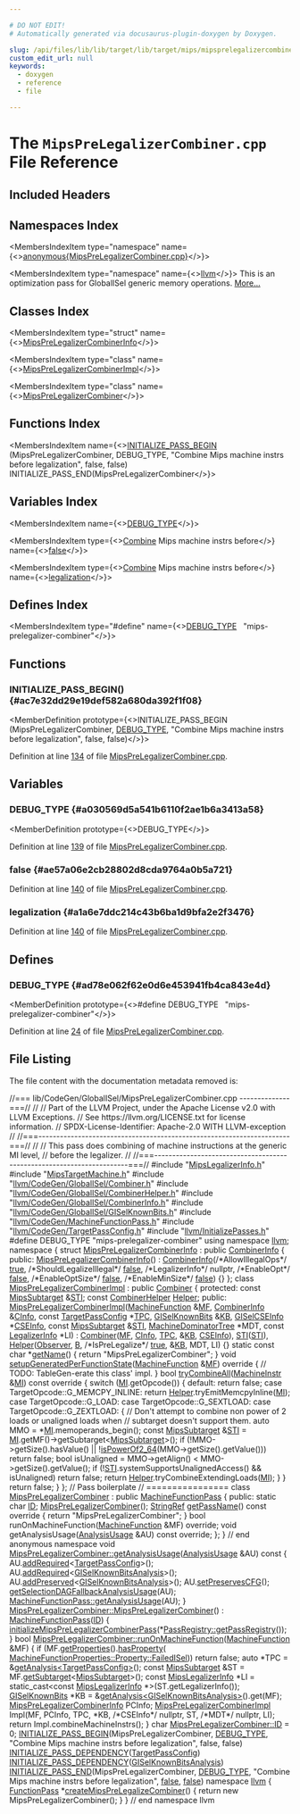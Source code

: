 ```yaml
---

# DO NOT EDIT!
# Automatically generated via docusaurus-plugin-doxygen by Doxygen.

slug: /api/files/lib/lib/target/lib/target/mips/mipsprelegalizercombiner-cpp
custom_edit_url: null
keywords:
  - doxygen
  - reference
  - file

---
```





# The `MipsPreLegalizerCombiner.cpp` File Reference

<DoxygenPage pluginConfig={pluginConfig}>



## Included Headers

<IncludesList>
<IncludesListItem
  filePath="MipsLegalizerInfo.h"
  permalink="/docs/api/files/lib/lib/target/lib/target/mips/mipslegalizerinfo-h"
  isLocal="true" />
<IncludesListItem
  filePath="MipsTargetMachine.h"
  permalink="/docs/api/files/lib/lib/target/lib/target/mips/mipstargetmachine-h"
  isLocal="true" />
<IncludesListItem
  filePath="llvm/CodeGen/GlobalISel/Combiner.h"
  permalink="/docs/api/files/include/include/llvm/include/llvm/codegen/include/llvm/codegen/globalisel/combiner-h"
  isLocal="true" />
<IncludesListItem
  filePath="llvm/CodeGen/GlobalISel/CombinerHelper.h"
  permalink="/docs/api/files/include/include/llvm/include/llvm/codegen/include/llvm/codegen/globalisel/combinerhelper-h"
  isLocal="true" />
<IncludesListItem
  filePath="llvm/CodeGen/GlobalISel/CombinerInfo.h"
  permalink="/docs/api/files/include/include/llvm/include/llvm/codegen/include/llvm/codegen/globalisel/combinerinfo-h"
  isLocal="true" />
<IncludesListItem
  filePath="llvm/CodeGen/GlobalISel/GISelKnownBits.h"
  permalink="/docs/api/files/include/include/llvm/include/llvm/codegen/include/llvm/codegen/globalisel/giselknownbits-h"
  isLocal="true" />
<IncludesListItem
  filePath="llvm/CodeGen/MachineFunctionPass.h"
  permalink="/docs/api/files/include/include/llvm/include/llvm/codegen/machinefunctionpass-h"
  isLocal="true" />
<IncludesListItem
  filePath="llvm/CodeGen/TargetPassConfig.h"
  permalink="/docs/api/files/include/include/llvm/include/llvm/codegen/targetpassconfig-h"
  isLocal="true" />
<IncludesListItem
  filePath="llvm/InitializePasses.h"
  permalink="/docs/api/files/include/include/llvm/initializepasses-h"
  isLocal="true" />
</IncludesList>

## Namespaces Index

<MembersIndex>

<MembersIndexItem
  type="namespace"
  name={<><a href="/docs/api/namespaces/anonymous-mipsprelegalizercombiner-cpp-">anonymous&#123;MipsPreLegalizerCombiner.cpp&#125;</a></>}>
</MembersIndexItem>

<MembersIndexItem
  type="namespace"
  name={<><a href="/docs/api/namespaces/llvm">llvm</a></>}>
This is an optimization pass for GlobalISel generic memory operations. <a href="/docs/api/namespaces/llvm/#details">More...</a>
</MembersIndexItem>

</MembersIndex>

## Classes Index

<MembersIndex>

<MembersIndexItem
  type="struct"
  name={<><a href="/docs/api/structs/anonymous-namespace-mipsprelegalizercombiner-cpp-/mipsprelegalizercombinerinfo">MipsPreLegalizerCombinerInfo</a></>}>
</MembersIndexItem>

<MembersIndexItem
  type="class"
  name={<><a href="/docs/api/classes/anonymous-namespace-mipsprelegalizercombiner-cpp-/mipsprelegalizercombinerimpl">MipsPreLegalizerCombinerImpl</a></>}>
</MembersIndexItem>

<MembersIndexItem
  type="class"
  name={<><a href="/docs/api/classes/anonymous-namespace-mipsprelegalizercombiner-cpp-/mipsprelegalizercombiner">MipsPreLegalizerCombiner</a></>}>
</MembersIndexItem>

</MembersIndex>

## Functions Index

<MembersIndex>

<MembersIndexItem
  name={<><a href="#ac7e32dd29e19def582a680da392f1f08">INITIALIZE&#95;PASS&#95;BEGIN</a> (MipsPreLegalizerCombiner, DEBUG&#95;TYPE, &quot;Combine Mips machine instrs before legalization&quot;, false, false) INITIALIZE&#95;PASS&#95;END(MipsPreLegalizerCombiner</>}>
</MembersIndexItem>

</MembersIndex>

## Variables Index

<MembersIndex>

<MembersIndexItem
  name={<><a href="#a030569d5a541b6110f2ae1b6a3413a58">DEBUG&#95;TYPE</a></>}>
</MembersIndexItem>

<MembersIndexItem
  type={<><a href="/docs/api/files/lib/lib/target/lib/target/hexagon/hexagonvectorcombine-cpp/#ab582deb65d0ec7f41efa6d8579daf0e1">Combine</a> Mips machine instrs before</>}
  name={<><a href="#ae57a06e2cb28802d8cda9764a0b5a721">false</a></>}>
</MembersIndexItem>

<MembersIndexItem
  type={<><a href="/docs/api/files/lib/lib/target/lib/target/hexagon/hexagonvectorcombine-cpp/#ab582deb65d0ec7f41efa6d8579daf0e1">Combine</a> Mips machine instrs before</>}
  name={<><a href="#a1a6e7ddc214c43b6ba1d9bfa2e2f3476">legalization</a></>}>
</MembersIndexItem>

</MembersIndex>

## Defines Index

<MembersIndex>

<MembersIndexItem
  type="#define"
  name={<><a href="#ad78e062f62e0d6e453941fb4ca843e4d">DEBUG&#95;TYPE</a>&nbsp;&nbsp;&nbsp;&quot;mips-prelegalizer-combiner&quot;</>}>
</MembersIndexItem>

</MembersIndex>


<SectionDefinition>

## Functions

### INITIALIZE&#95;PASS&#95;BEGIN() {#ac7e32dd29e19def582a680da392f1f08}

<MemberDefinition
  prototype={<>INITIALIZE&#95;PASS&#95;BEGIN (MipsPreLegalizerCombiner, <a href="/docs/api/files/include/include/llvm/include/llvm/adt/genericcycleimpl-h/#ad78e062f62e0d6e453941fb4ca843e4d">DEBUG&#95;TYPE</a>, &quot;Combine Mips machine instrs before legalization&quot;, false, false)</>}>

Definition at line <a href="#l00134">134</a> of file <a href="/docs/api/files/lib/lib/target/lib/target/mips/mipsprelegalizercombiner-cpp">MipsPreLegalizerCombiner.cpp</a>.
</MemberDefinition>

</SectionDefinition>

<SectionDefinition>

## Variables

### DEBUG&#95;TYPE {#a030569d5a541b6110f2ae1b6a3413a58}

<MemberDefinition
  prototype={<>DEBUG&#95;TYPE</>}>

Definition at line <a href="#l00139">139</a> of file <a href="/docs/api/files/lib/lib/target/lib/target/mips/mipsprelegalizercombiner-cpp">MipsPreLegalizerCombiner.cpp</a>.
</MemberDefinition>

### false {#ae57a06e2cb28802d8cda9764a0b5a721}

<MemberDefinition
  prototype="Combine Mips machine instrs before false">

Definition at line <a href="#l00140">140</a> of file <a href="/docs/api/files/lib/lib/target/lib/target/mips/mipsprelegalizercombiner-cpp">MipsPreLegalizerCombiner.cpp</a>.
</MemberDefinition>

### legalization {#a1a6e7ddc214c43b6ba1d9bfa2e2f3476}

<MemberDefinition
  prototype="Combine Mips machine instrs before legalization">

Definition at line <a href="#l00140">140</a> of file <a href="/docs/api/files/lib/lib/target/lib/target/mips/mipsprelegalizercombiner-cpp">MipsPreLegalizerCombiner.cpp</a>.
</MemberDefinition>

</SectionDefinition>

<SectionDefinition>

## Defines

### DEBUG&#95;TYPE {#ad78e062f62e0d6e453941fb4ca843e4d}

<MemberDefinition
  prototype={<>#define DEBUG&#95;TYPE&nbsp;&nbsp;&nbsp;&quot;mips-prelegalizer-combiner&quot;</>}>

Definition at line <a href="#l00024">24</a> of file <a href="/docs/api/files/lib/lib/target/lib/target/mips/mipsprelegalizercombiner-cpp">MipsPreLegalizerCombiner.cpp</a>.
</MemberDefinition>

</SectionDefinition>

## File Listing

The file content with the documentation metadata removed is:

<ProgramListing>

<Link id="l00001" /><CodeLine lineNumber="1"><Highlight kind="comment">//=== lib/CodeGen/GlobalISel/MipsPreLegalizerCombiner.cpp --------------===//</Highlight><Highlight kind="normal"></Highlight></CodeLine>
<Link id="l00002" /><CodeLine lineNumber="2"><Highlight kind="normal"></Highlight><Highlight kind="comment">//</Highlight><Highlight kind="normal"></Highlight></CodeLine>
<Link id="l00003" /><CodeLine lineNumber="3"><Highlight kind="normal"></Highlight><Highlight kind="comment">// Part of the LLVM Project, under the Apache License v2.0 with LLVM Exceptions.</Highlight><Highlight kind="normal"></Highlight></CodeLine>
<Link id="l00004" /><CodeLine lineNumber="4"><Highlight kind="normal"></Highlight><Highlight kind="comment">// See https://llvm.org/LICENSE.txt for license information.</Highlight><Highlight kind="normal"></Highlight></CodeLine>
<Link id="l00005" /><CodeLine lineNumber="5"><Highlight kind="normal"></Highlight><Highlight kind="comment">// SPDX-License-Identifier: Apache-2.0 WITH LLVM-exception</Highlight><Highlight kind="normal"></Highlight></CodeLine>
<Link id="l00006" /><CodeLine lineNumber="6"><Highlight kind="normal"></Highlight><Highlight kind="comment">//</Highlight><Highlight kind="normal"></Highlight></CodeLine>
<Link id="l00007" /><CodeLine lineNumber="7"><Highlight kind="normal"></Highlight><Highlight kind="comment">//===----------------------------------------------------------------------===//</Highlight><Highlight kind="normal"></Highlight></CodeLine>
<Link id="l00008" /><CodeLine lineNumber="8"><Highlight kind="normal"></Highlight><Highlight kind="comment">//</Highlight><Highlight kind="normal"></Highlight></CodeLine>
<Link id="l00009" /><CodeLine lineNumber="9"><Highlight kind="normal"></Highlight><Highlight kind="comment">// This pass does combining of machine instructions at the generic MI level,</Highlight><Highlight kind="normal"></Highlight></CodeLine>
<Link id="l00010" /><CodeLine lineNumber="10"><Highlight kind="normal"></Highlight><Highlight kind="comment">// before the legalizer.</Highlight><Highlight kind="normal"></Highlight></CodeLine>
<Link id="l00011" /><CodeLine lineNumber="11"><Highlight kind="normal"></Highlight><Highlight kind="comment">//</Highlight><Highlight kind="normal"></Highlight></CodeLine>
<Link id="l00012" /><CodeLine lineNumber="12"><Highlight kind="normal"></Highlight><Highlight kind="comment">//===----------------------------------------------------------------------===//</Highlight><Highlight kind="normal"></Highlight></CodeLine>
<Link id="l00013" /><CodeLine lineNumber="13"><Highlight kind="normal"></Highlight></CodeLine>
<Link id="l00014" /><CodeLine lineNumber="14"><Highlight kind="normal"></Highlight><Highlight kind="preprocessor">#include &quot;<a href="/docs/api/files/lib/lib/target/lib/target/mips/mipslegalizerinfo-h">MipsLegalizerInfo.h</a>&quot;</Highlight><Highlight kind="normal"></Highlight></CodeLine>
<Link id="l00015" /><CodeLine lineNumber="15"><Highlight kind="normal"></Highlight><Highlight kind="preprocessor">#include &quot;<a href="/docs/api/files/lib/lib/target/lib/target/mips/mipstargetmachine-h">MipsTargetMachine.h</a>&quot;</Highlight><Highlight kind="normal"></Highlight></CodeLine>
<Link id="l00016" /><CodeLine lineNumber="16"><Highlight kind="normal"></Highlight><Highlight kind="preprocessor">#include &quot;<a href="/docs/api/files/include/include/llvm/include/llvm/codegen/include/llvm/codegen/globalisel/combiner-h">llvm/CodeGen/GlobalISel/Combiner.h</a>&quot;</Highlight><Highlight kind="normal"></Highlight></CodeLine>
<Link id="l00017" /><CodeLine lineNumber="17"><Highlight kind="normal"></Highlight><Highlight kind="preprocessor">#include &quot;<a href="/docs/api/files/include/include/llvm/include/llvm/codegen/include/llvm/codegen/globalisel/combinerhelper-h">llvm/CodeGen/GlobalISel/CombinerHelper.h</a>&quot;</Highlight><Highlight kind="normal"></Highlight></CodeLine>
<Link id="l00018" /><CodeLine lineNumber="18"><Highlight kind="normal"></Highlight><Highlight kind="preprocessor">#include &quot;<a href="/docs/api/files/include/include/llvm/include/llvm/codegen/include/llvm/codegen/globalisel/combinerinfo-h">llvm/CodeGen/GlobalISel/CombinerInfo.h</a>&quot;</Highlight><Highlight kind="normal"></Highlight></CodeLine>
<Link id="l00019" /><CodeLine lineNumber="19"><Highlight kind="normal"></Highlight><Highlight kind="preprocessor">#include &quot;<a href="/docs/api/files/include/include/llvm/include/llvm/codegen/include/llvm/codegen/globalisel/giselknownbits-h">llvm/CodeGen/GlobalISel/GISelKnownBits.h</a>&quot;</Highlight><Highlight kind="normal"></Highlight></CodeLine>
<Link id="l00020" /><CodeLine lineNumber="20"><Highlight kind="normal"></Highlight><Highlight kind="preprocessor">#include &quot;<a href="/docs/api/files/include/include/llvm/include/llvm/codegen/machinefunctionpass-h">llvm/CodeGen/MachineFunctionPass.h</a>&quot;</Highlight><Highlight kind="normal"></Highlight></CodeLine>
<Link id="l00021" /><CodeLine lineNumber="21"><Highlight kind="normal"></Highlight><Highlight kind="preprocessor">#include &quot;<a href="/docs/api/files/include/include/llvm/include/llvm/codegen/targetpassconfig-h">llvm/CodeGen/TargetPassConfig.h</a>&quot;</Highlight><Highlight kind="normal"></Highlight></CodeLine>
<Link id="l00022" /><CodeLine lineNumber="22"><Highlight kind="normal"></Highlight><Highlight kind="preprocessor">#include &quot;<a href="/docs/api/files/include/include/llvm/initializepasses-h">llvm/InitializePasses.h</a>&quot;</Highlight><Highlight kind="normal"></Highlight></CodeLine>
<Link id="l00023" /><CodeLine lineNumber="23"><Highlight kind="normal"></Highlight></CodeLine>
<Link id="l00024" /><CodeLine lineNumber="24" lineLink="#ad78e062f62e0d6e453941fb4ca843e4d"><Highlight kind="normal"></Highlight><Highlight kind="preprocessor">#define DEBUG&#95;TYPE &quot;mips-prelegalizer-combiner&quot;</Highlight><Highlight kind="normal"></Highlight></CodeLine>
<Link id="l00025" /><CodeLine lineNumber="25"><Highlight kind="normal"></Highlight></CodeLine>
<Link id="l00026" /><CodeLine lineNumber="26"><Highlight kind="normal"></Highlight><Highlight kind="keyword">using namespace </Highlight><Highlight kind="normal"><a href="/docs/api/namespaces/llvm">llvm</a>;</Highlight></CodeLine>
<Link id="l00027" /><CodeLine lineNumber="27"><Highlight kind="normal"></Highlight></CodeLine>
<Link id="l00028" /><CodeLine lineNumber="28" lineLink="/docs/api/namespaces/anonymous-mipsprelegalizercombiner-cpp-"><Highlight kind="normal"></Highlight><Highlight kind="keyword">namespace </Highlight><Highlight kind="normal">&#123;</Highlight></CodeLine>
<Link id="l00029" /><CodeLine lineNumber="29" lineLink="/docs/api/structs/anonymous-namespace-mipsprelegalizercombiner-cpp-/mipsprelegalizercombinerinfo"><Highlight kind="normal"></Highlight><Highlight kind="keyword">struct </Highlight><Highlight kind="normal"><a href="/docs/api/structs/anonymous-namespace-mipsprelegalizercombiner-cpp-/mipsprelegalizercombinerinfo/#a9cea4fcdb705d5e757a450dab79e2da2">MipsPreLegalizerCombinerInfo</a> : </Highlight><Highlight kind="keyword">public</Highlight><Highlight kind="normal"> <a href="/docs/api/structs/llvm/combinerinfo/#a1c1c9021d2106bc67cb7e163919e2ff0">CombinerInfo</a> &#123;</Highlight></CodeLine>
<Link id="l00030" /><CodeLine lineNumber="30"><Highlight kind="normal"></Highlight><Highlight kind="keyword">public</Highlight><Highlight kind="normal">:</Highlight></CodeLine>
<Link id="l00031" /><CodeLine lineNumber="31" lineLink="/docs/api/structs/anonymous-namespace-mipsprelegalizercombiner-cpp-/mipsprelegalizercombinerinfo/#a9cea4fcdb705d5e757a450dab79e2da2"><Highlight kind="normal">  <a href="/docs/api/structs/anonymous-namespace-mipsprelegalizercombiner-cpp-/mipsprelegalizercombinerinfo/#a9cea4fcdb705d5e757a450dab79e2da2">MipsPreLegalizerCombinerInfo</a>()</Highlight></CodeLine>
<Link id="l00032" /><CodeLine lineNumber="32"><Highlight kind="normal">      : <a href="/docs/api/structs/llvm/combinerinfo/#a1c1c9021d2106bc67cb7e163919e2ff0">CombinerInfo</a>(</Highlight><Highlight kind="comment">/&#42;AllowIllegalOps&#42;/</Highlight><Highlight kind="normal"> <a href="/docs/api/files/lib/lib/analysis/basicaliasanalysis-cpp/#af6d5cafbdfc5313e65d990120021a3ec">true</a>, </Highlight><Highlight kind="comment">/&#42;ShouldLegalizeIllegal&#42;/</Highlight><Highlight kind="normal"> <a href="/docs/api/namespaces/false">false</a>,</Highlight></CodeLine>
<Link id="l00033" /><CodeLine lineNumber="33"><Highlight kind="normal">                     </Highlight><Highlight kind="comment">/&#42;LegalizerInfo&#42;/</Highlight><Highlight kind="normal"> nullptr, </Highlight><Highlight kind="comment">/&#42;EnableOpt&#42;/</Highlight><Highlight kind="normal"> <a href="/docs/api/namespaces/false">false</a>,</Highlight></CodeLine>
<Link id="l00034" /><CodeLine lineNumber="34"><Highlight kind="normal">                     </Highlight><Highlight kind="comment">/&#42;EnableOptSize&#42;/</Highlight><Highlight kind="normal"> <a href="/docs/api/namespaces/false">false</a>, </Highlight><Highlight kind="comment">/&#42;EnableMinSize&#42;/</Highlight><Highlight kind="normal"> <a href="/docs/api/namespaces/false">false</a>) &#123;&#125;</Highlight></CodeLine>
<Link id="l00035" /><CodeLine lineNumber="35"><Highlight kind="normal">&#125;;</Highlight></CodeLine>
<Link id="l00036" /><CodeLine lineNumber="36"><Highlight kind="normal"></Highlight></CodeLine>
<Link id="l00037" /><CodeLine lineNumber="37" lineLink="/docs/api/classes/anonymous-namespace-mipsprelegalizercombiner-cpp-/mipsprelegalizercombinerimpl"><Highlight kind="normal"></Highlight><Highlight kind="keyword">class </Highlight><Highlight kind="normal"><a href="/docs/api/classes/anonymous-namespace-mipsprelegalizercombiner-cpp-/mipsprelegalizercombinerimpl/#a896e195bc452bdbe7ffececf1a10ac41">MipsPreLegalizerCombinerImpl</a> : </Highlight><Highlight kind="keyword">public</Highlight><Highlight kind="normal"> <a href="/docs/api/classes/llvm/combiner/#a1ee56f13c97e477a9ca4dd4f7d9ac7df">Combiner</a> &#123;</Highlight></CodeLine>
<Link id="l00038" /><CodeLine lineNumber="38"><Highlight kind="normal"></Highlight><Highlight kind="keyword">protected</Highlight><Highlight kind="normal">:</Highlight></CodeLine>
<Link id="l00039" /><CodeLine lineNumber="39" lineLink="/docs/api/classes/anonymous-namespace-mipsprelegalizercombiner-cpp-/mipsprelegalizercombinerimpl/#afec5ad55a732ebf485b41e6b76a77bc4"><Highlight kind="normal">  </Highlight><Highlight kind="keyword">const</Highlight><Highlight kind="normal"> <a href="/docs/api/classes/llvm/mipssubtarget">MipsSubtarget</a> &amp;<a href="/docs/api/classes/anonymous-namespace-mipsprelegalizercombiner-cpp-/mipsprelegalizercombinerimpl/#afec5ad55a732ebf485b41e6b76a77bc4">STI</a>;</Highlight></CodeLine>
<Link id="l00040" /><CodeLine lineNumber="40" lineLink="/docs/api/classes/anonymous-namespace-mipsprelegalizercombiner-cpp-/mipsprelegalizercombinerimpl/#ae54bb359e19dc00ee4cea889e89d6eae"><Highlight kind="normal">  </Highlight><Highlight kind="keyword">const</Highlight><Highlight kind="normal"> <a href="/docs/api/classes/llvm/combinerhelper">CombinerHelper</a> <a href="/docs/api/classes/anonymous-namespace-mipsprelegalizercombiner-cpp-/mipsprelegalizercombinerimpl/#ae54bb359e19dc00ee4cea889e89d6eae">Helper</a>;</Highlight></CodeLine>
<Link id="l00041" /><CodeLine lineNumber="41"><Highlight kind="normal"></Highlight></CodeLine>
<Link id="l00042" /><CodeLine lineNumber="42"><Highlight kind="normal"></Highlight><Highlight kind="keyword">public</Highlight><Highlight kind="normal">:</Highlight></CodeLine>
<Link id="l00043" /><CodeLine lineNumber="43" lineLink="/docs/api/classes/anonymous-namespace-mipsprelegalizercombiner-cpp-/mipsprelegalizercombinerimpl/#a896e195bc452bdbe7ffececf1a10ac41"><Highlight kind="normal">  <a href="/docs/api/classes/anonymous-namespace-mipsprelegalizercombiner-cpp-/mipsprelegalizercombinerimpl/#a896e195bc452bdbe7ffececf1a10ac41">MipsPreLegalizerCombinerImpl</a>(<a href="/docs/api/classes/llvm/machinefunction">MachineFunction</a> &amp;<a href="/docs/api/classes/llvm/combiner/#abc56e47138a95b66240fcfd9a5b5dc1f">MF</a>, <a href="/docs/api/structs/llvm/combinerinfo">CombinerInfo</a> &amp;<a href="/docs/api/classes/llvm/combiner/#ac6dfd441ea9e09d3fd537540a6f15d95">CInfo</a>,</Highlight></CodeLine>
<Link id="l00044" /><CodeLine lineNumber="44"><Highlight kind="normal">                               </Highlight><Highlight kind="keyword">const</Highlight><Highlight kind="normal"> <a href="/docs/api/classes/llvm/targetpassconfig">TargetPassConfig</a> &#42;<a href="/docs/api/classes/llvm/combiner/#a8c559817eaf59cbae92ed5aa90af8741">TPC</a>, <a href="/docs/api/classes/llvm/giselknownbits">GISelKnownBits</a> &amp;<a href="/docs/api/classes/llvm/combiner/#aaea193b8fae97f73eed6eea3ed454385">KB</a>,</Highlight></CodeLine>
<Link id="l00045" /><CodeLine lineNumber="45"><Highlight kind="normal">                               <a href="/docs/api/classes/llvm/giselcseinfo">GISelCSEInfo</a> &#42;<a href="/docs/api/classes/llvm/combiner/#a1505ab1c6b333e7cfdfb798e4a9cbca8">CSEInfo</a>, </Highlight><Highlight kind="keyword">const</Highlight><Highlight kind="normal"> <a href="/docs/api/classes/llvm/mipssubtarget">MipsSubtarget</a> &amp;<a href="/docs/api/classes/anonymous-namespace-mipsprelegalizercombiner-cpp-/mipsprelegalizercombinerimpl/#afec5ad55a732ebf485b41e6b76a77bc4">STI</a>,</Highlight></CodeLine>
<Link id="l00046" /><CodeLine lineNumber="46"><Highlight kind="normal">                               <a href="/docs/api/classes/llvm/machinedominatortree">MachineDominatorTree</a> &#42;MDT,</Highlight></CodeLine>
<Link id="l00047" /><CodeLine lineNumber="47"><Highlight kind="normal">                               </Highlight><Highlight kind="keyword">const</Highlight><Highlight kind="normal"> <a href="/docs/api/classes/llvm/legalizerinfo">LegalizerInfo</a> &#42;LI)</Highlight></CodeLine>
<Link id="l00048" /><CodeLine lineNumber="48"><Highlight kind="normal">      : <a href="/docs/api/classes/llvm/combiner/#a1ee56f13c97e477a9ca4dd4f7d9ac7df">Combiner</a>(<a href="/docs/api/classes/llvm/combiner/#abc56e47138a95b66240fcfd9a5b5dc1f">MF</a>, <a href="/docs/api/classes/llvm/combiner/#ac6dfd441ea9e09d3fd537540a6f15d95">CInfo</a>, <a href="/docs/api/classes/llvm/combiner/#a8c559817eaf59cbae92ed5aa90af8741">TPC</a>, &amp;<a href="/docs/api/classes/llvm/combiner/#aaea193b8fae97f73eed6eea3ed454385">KB</a>, <a href="/docs/api/classes/llvm/combiner/#a1505ab1c6b333e7cfdfb798e4a9cbca8">CSEInfo</a>), <a href="/docs/api/classes/anonymous-namespace-mipsprelegalizercombiner-cpp-/mipsprelegalizercombinerimpl/#afec5ad55a732ebf485b41e6b76a77bc4">STI</a>(<a href="/docs/api/classes/anonymous-namespace-mipsprelegalizercombiner-cpp-/mipsprelegalizercombinerimpl/#afec5ad55a732ebf485b41e6b76a77bc4">STI</a>),</Highlight></CodeLine>
<Link id="l00049" /><CodeLine lineNumber="49"><Highlight kind="normal">        <a href="/docs/api/classes/anonymous-namespace-mipsprelegalizercombiner-cpp-/mipsprelegalizercombinerimpl/#ae54bb359e19dc00ee4cea889e89d6eae">Helper</a>(<a href="/docs/api/classes/llvm/combiner/#ae8b0a6abfbe0efaf03a800008d3f5aec">Observer</a>, <a href="/docs/api/classes/llvm/combiner/#a9fda8c091930622296d370f1b4f67b21">B</a>, </Highlight><Highlight kind="comment">/&#42;IsPreLegalize&#42;/</Highlight><Highlight kind="normal"> <a href="/docs/api/files/lib/lib/analysis/basicaliasanalysis-cpp/#af6d5cafbdfc5313e65d990120021a3ec">true</a>, &amp;<a href="/docs/api/classes/llvm/combiner/#aaea193b8fae97f73eed6eea3ed454385">KB</a>, MDT, LI) &#123;&#125;</Highlight></CodeLine>
<Link id="l00050" /><CodeLine lineNumber="50"><Highlight kind="normal"></Highlight></CodeLine>
<Link id="l00051" /><CodeLine lineNumber="51" lineLink="/docs/api/classes/anonymous-namespace-mipsprelegalizercombiner-cpp-/mipsprelegalizercombinerimpl/#ad83a27d7e15a3d808819cbb86172ae50"><Highlight kind="normal">  </Highlight><Highlight kind="keyword">static</Highlight><Highlight kind="normal"> </Highlight><Highlight kind="keyword">const</Highlight><Highlight kind="normal"> </Highlight><Highlight kind="keywordtype">char</Highlight><Highlight kind="normal"> &#42;<a href="/docs/api/classes/anonymous-namespace-mipsprelegalizercombiner-cpp-/mipsprelegalizercombinerimpl/#ad83a27d7e15a3d808819cbb86172ae50">getName</a>() &#123; </Highlight><Highlight kind="keywordflow">return</Highlight><Highlight kind="normal"> </Highlight><Highlight kind="stringliteral">&quot;MipsPreLegalizerCombiner&quot;</Highlight><Highlight kind="normal">; &#125;</Highlight></CodeLine>
<Link id="l00052" /><CodeLine lineNumber="52"><Highlight kind="normal"></Highlight></CodeLine>
<Link id="l00053" /><CodeLine lineNumber="53" lineLink="/docs/api/classes/anonymous-namespace-mipsprelegalizercombiner-cpp-/mipsprelegalizercombinerimpl/#a0c21015cf9c4f7be59b961eb05877f32"><Highlight kind="normal">  </Highlight><Highlight kind="keywordtype">void</Highlight><Highlight kind="normal"> <a href="/docs/api/classes/anonymous-namespace-mipsprelegalizercombiner-cpp-/mipsprelegalizercombinerimpl/#a0c21015cf9c4f7be59b961eb05877f32">setupGeneratedPerFunctionState</a>(<a href="/docs/api/classes/llvm/machinefunction">MachineFunction</a> &amp;<a href="/docs/api/classes/llvm/combiner/#abc56e47138a95b66240fcfd9a5b5dc1f">MF</a>)</Highlight><Highlight kind="keyword"> override </Highlight><Highlight kind="normal">&#123;</Highlight></CodeLine>
<Link id="l00054" /><CodeLine lineNumber="54"><Highlight kind="normal">    </Highlight><Highlight kind="comment">// TODO: TableGen-erate this class&#39; impl.</Highlight><Highlight kind="normal"></Highlight></CodeLine>
<Link id="l00055" /><CodeLine lineNumber="55"><Highlight kind="normal">  &#125;</Highlight></CodeLine>
<Link id="l00056" /><CodeLine lineNumber="56"><Highlight kind="normal"></Highlight></CodeLine>
<Link id="l00057" /><CodeLine lineNumber="57" lineLink="/docs/api/classes/anonymous-namespace-mipsprelegalizercombiner-cpp-/mipsprelegalizercombinerimpl/#afe7eab8b73df6c06283436c18c73cc60"><Highlight kind="normal">  </Highlight><Highlight kind="keywordtype">bool</Highlight><Highlight kind="normal"> <a href="/docs/api/classes/anonymous-namespace-mipsprelegalizercombiner-cpp-/mipsprelegalizercombinerimpl/#afe7eab8b73df6c06283436c18c73cc60">tryCombineAll</a>(<a href="/docs/api/classes/llvm/machineinstr">MachineInstr</a> &amp;<a href="/docs/api/files/lib/lib/codegen/lib/codegen/globalisel/irtranslator-cpp/#abe44dfdea65b4f7e11e0a608ab708b76">MI</a>)</Highlight><Highlight kind="keyword"> const override </Highlight><Highlight kind="normal">&#123;</Highlight></CodeLine>
<Link id="l00058" /><CodeLine lineNumber="58"><Highlight kind="normal"></Highlight></CodeLine>
<Link id="l00059" /><CodeLine lineNumber="59"><Highlight kind="normal">    </Highlight><Highlight kind="keywordflow">switch</Highlight><Highlight kind="normal"> (<a href="/docs/api/files/lib/lib/codegen/lib/codegen/globalisel/irtranslator-cpp/#abe44dfdea65b4f7e11e0a608ab708b76">MI</a>.getOpcode()) &#123;</Highlight></CodeLine>
<Link id="l00060" /><CodeLine lineNumber="60"><Highlight kind="normal">    </Highlight><Highlight kind="keywordflow">default</Highlight><Highlight kind="normal">:</Highlight></CodeLine>
<Link id="l00061" /><CodeLine lineNumber="61"><Highlight kind="normal">      </Highlight><Highlight kind="keywordflow">return</Highlight><Highlight kind="normal"> </Highlight><Highlight kind="keyword">false</Highlight><Highlight kind="normal">;</Highlight></CodeLine>
<Link id="l00062" /><CodeLine lineNumber="62"><Highlight kind="normal">    </Highlight><Highlight kind="keywordflow">case</Highlight><Highlight kind="normal"> TargetOpcode::G&#95;MEMCPY&#95;INLINE:</Highlight></CodeLine>
<Link id="l00063" /><CodeLine lineNumber="63"><Highlight kind="normal">      </Highlight><Highlight kind="keywordflow">return</Highlight><Highlight kind="normal"> <a href="/docs/api/classes/anonymous-namespace-mipsprelegalizercombiner-cpp-/mipsprelegalizercombinerimpl/#ae54bb359e19dc00ee4cea889e89d6eae">Helper</a>.tryEmitMemcpyInline(<a href="/docs/api/files/lib/lib/codegen/lib/codegen/globalisel/irtranslator-cpp/#abe44dfdea65b4f7e11e0a608ab708b76">MI</a>);</Highlight></CodeLine>
<Link id="l00064" /><CodeLine lineNumber="64"><Highlight kind="normal">    </Highlight><Highlight kind="keywordflow">case</Highlight><Highlight kind="normal"> TargetOpcode::G&#95;LOAD:</Highlight></CodeLine>
<Link id="l00065" /><CodeLine lineNumber="65"><Highlight kind="normal">    </Highlight><Highlight kind="keywordflow">case</Highlight><Highlight kind="normal"> TargetOpcode::G&#95;SEXTLOAD:</Highlight></CodeLine>
<Link id="l00066" /><CodeLine lineNumber="66"><Highlight kind="normal">    </Highlight><Highlight kind="keywordflow">case</Highlight><Highlight kind="normal"> TargetOpcode::G&#95;ZEXTLOAD: &#123;</Highlight></CodeLine>
<Link id="l00067" /><CodeLine lineNumber="67"><Highlight kind="normal">      </Highlight><Highlight kind="comment">// Don&#39;t attempt to combine non power of 2 loads or unaligned loads when</Highlight><Highlight kind="normal"></Highlight></CodeLine>
<Link id="l00068" /><CodeLine lineNumber="68"><Highlight kind="normal">      </Highlight><Highlight kind="comment">// subtarget doesn&#39;t support them.</Highlight><Highlight kind="normal"></Highlight></CodeLine>
<Link id="l00069" /><CodeLine lineNumber="69"><Highlight kind="normal">      </Highlight><Highlight kind="keyword">auto</Highlight><Highlight kind="normal"> MMO = &#42;<a href="/docs/api/files/lib/lib/codegen/lib/codegen/globalisel/irtranslator-cpp/#abe44dfdea65b4f7e11e0a608ab708b76">MI</a>.memoperands&#95;begin();</Highlight></CodeLine>
<Link id="l00070" /><CodeLine lineNumber="70"><Highlight kind="normal">      </Highlight><Highlight kind="keyword">const</Highlight><Highlight kind="normal"> <a href="/docs/api/classes/llvm/mipssubtarget">MipsSubtarget</a> &amp;<a href="/docs/api/classes/anonymous-namespace-mipsprelegalizercombiner-cpp-/mipsprelegalizercombinerimpl/#afec5ad55a732ebf485b41e6b76a77bc4">STI</a> = <a href="/docs/api/files/lib/lib/codegen/lib/codegen/globalisel/irtranslator-cpp/#abe44dfdea65b4f7e11e0a608ab708b76">MI</a>.getMF()-&gt;getSubtarget&lt;<a href="/docs/api/classes/llvm/mipssubtarget">MipsSubtarget</a>&gt;();</Highlight></CodeLine>
<Link id="l00071" /><CodeLine lineNumber="71"><Highlight kind="normal">      </Highlight><Highlight kind="keywordflow">if</Highlight><Highlight kind="normal"> (!MMO-&gt;getSize().hasValue() ||</Highlight></CodeLine>
<Link id="l00072" /><CodeLine lineNumber="72"><Highlight kind="normal">          !<a href="/docs/api/namespaces/llvm/#a434f6a0d80fb13e4326e848a6391f057">isPowerOf2&#95;64</a>(MMO-&gt;getSize().getValue()))</Highlight></CodeLine>
<Link id="l00073" /><CodeLine lineNumber="73"><Highlight kind="normal">        </Highlight><Highlight kind="keywordflow">return</Highlight><Highlight kind="normal"> </Highlight><Highlight kind="keyword">false</Highlight><Highlight kind="normal">;</Highlight></CodeLine>
<Link id="l00074" /><CodeLine lineNumber="74"><Highlight kind="normal">      </Highlight><Highlight kind="keywordtype">bool</Highlight><Highlight kind="normal"> isUnaligned = MMO-&gt;getAlign() &lt; MMO-&gt;getSize().getValue();</Highlight></CodeLine>
<Link id="l00075" /><CodeLine lineNumber="75"><Highlight kind="normal">      </Highlight><Highlight kind="keywordflow">if</Highlight><Highlight kind="normal"> (!<a href="/docs/api/classes/anonymous-namespace-mipsprelegalizercombiner-cpp-/mipsprelegalizercombinerimpl/#afec5ad55a732ebf485b41e6b76a77bc4">STI</a>.systemSupportsUnalignedAccess() &amp;&amp; isUnaligned)</Highlight></CodeLine>
<Link id="l00076" /><CodeLine lineNumber="76"><Highlight kind="normal">        </Highlight><Highlight kind="keywordflow">return</Highlight><Highlight kind="normal"> </Highlight><Highlight kind="keyword">false</Highlight><Highlight kind="normal">;</Highlight></CodeLine>
<Link id="l00077" /><CodeLine lineNumber="77"><Highlight kind="normal"></Highlight></CodeLine>
<Link id="l00078" /><CodeLine lineNumber="78"><Highlight kind="normal">      </Highlight><Highlight kind="keywordflow">return</Highlight><Highlight kind="normal"> <a href="/docs/api/classes/anonymous-namespace-mipsprelegalizercombiner-cpp-/mipsprelegalizercombinerimpl/#ae54bb359e19dc00ee4cea889e89d6eae">Helper</a>.tryCombineExtendingLoads(<a href="/docs/api/files/lib/lib/codegen/lib/codegen/globalisel/irtranslator-cpp/#abe44dfdea65b4f7e11e0a608ab708b76">MI</a>);</Highlight></CodeLine>
<Link id="l00079" /><CodeLine lineNumber="79"><Highlight kind="normal">    &#125;</Highlight></CodeLine>
<Link id="l00080" /><CodeLine lineNumber="80"><Highlight kind="normal">    &#125;</Highlight></CodeLine>
<Link id="l00081" /><CodeLine lineNumber="81"><Highlight kind="normal"></Highlight></CodeLine>
<Link id="l00082" /><CodeLine lineNumber="82"><Highlight kind="normal">    </Highlight><Highlight kind="keywordflow">return</Highlight><Highlight kind="normal"> </Highlight><Highlight kind="keyword">false</Highlight><Highlight kind="normal">;</Highlight></CodeLine>
<Link id="l00083" /><CodeLine lineNumber="83"><Highlight kind="normal">  &#125;</Highlight></CodeLine>
<Link id="l00084" /><CodeLine lineNumber="84"><Highlight kind="normal">&#125;;</Highlight></CodeLine>
<Link id="l00085" /><CodeLine lineNumber="85"><Highlight kind="normal"></Highlight></CodeLine>
<Link id="l00086" /><CodeLine lineNumber="86"><Highlight kind="normal"></Highlight><Highlight kind="comment">// Pass boilerplate</Highlight><Highlight kind="normal"></Highlight></CodeLine>
<Link id="l00087" /><CodeLine lineNumber="87"><Highlight kind="normal"></Highlight><Highlight kind="comment">// ================</Highlight><Highlight kind="normal"></Highlight></CodeLine>
<Link id="l00088" /><CodeLine lineNumber="88"><Highlight kind="normal"></Highlight></CodeLine>
<Link id="l00089" /><CodeLine lineNumber="89" lineLink="/docs/api/classes/anonymous-namespace-mipsprelegalizercombiner-cpp-/mipsprelegalizercombiner"><Highlight kind="normal"></Highlight><Highlight kind="keyword">class </Highlight><Highlight kind="normal"><a href="/docs/api/classes/anonymous-namespace-mipsprelegalizercombiner-cpp-/mipsprelegalizercombiner/#ab9f8a202eaa453ef53e0b24c3a9debad">MipsPreLegalizerCombiner</a> : </Highlight><Highlight kind="keyword">public</Highlight><Highlight kind="normal"> <a href="/docs/api/classes/llvm/machinefunctionpass/#a29c81d2386f4a727c6d33413807530c8">MachineFunctionPass</a> &#123;</Highlight></CodeLine>
<Link id="l00090" /><CodeLine lineNumber="90"><Highlight kind="normal"></Highlight><Highlight kind="keyword">public</Highlight><Highlight kind="normal">:</Highlight></CodeLine>
<Link id="l00091" /><CodeLine lineNumber="91" lineLink="/docs/api/classes/anonymous-namespace-mipsprelegalizercombiner-cpp-/mipsprelegalizercombiner/#a33256eee79b1d1ac3937eb91e25d6e21"><Highlight kind="normal">  </Highlight><Highlight kind="keyword">static</Highlight><Highlight kind="normal"> </Highlight><Highlight kind="keywordtype">char</Highlight><Highlight kind="normal"> <a href="/docs/api/classes/anonymous-namespace-mipsprelegalizercombiner-cpp-/mipsprelegalizercombiner/#a33256eee79b1d1ac3937eb91e25d6e21">ID</a>;</Highlight></CodeLine>
<Link id="l00092" /><CodeLine lineNumber="92"><Highlight kind="normal"></Highlight></CodeLine>
<Link id="l00093" /><CodeLine lineNumber="93"><Highlight kind="normal">  <a href="/docs/api/classes/anonymous-namespace-mipsprelegalizercombiner-cpp-/mipsprelegalizercombiner/#ab9f8a202eaa453ef53e0b24c3a9debad">MipsPreLegalizerCombiner</a>();</Highlight></CodeLine>
<Link id="l00094" /><CodeLine lineNumber="94"><Highlight kind="normal"></Highlight></CodeLine>
<Link id="l00095" /><CodeLine lineNumber="95" lineLink="/docs/api/classes/anonymous-namespace-mipsprelegalizercombiner-cpp-/mipsprelegalizercombiner/#ab822a81af8d527c4eacf6bfc1c0d5245"><Highlight kind="normal">  <a href="/docs/api/classes/llvm/stringref">StringRef</a> <a href="/docs/api/classes/anonymous-namespace-mipsprelegalizercombiner-cpp-/mipsprelegalizercombiner/#ab822a81af8d527c4eacf6bfc1c0d5245">getPassName</a>()</Highlight><Highlight kind="keyword"> const override </Highlight><Highlight kind="normal">&#123; </Highlight><Highlight kind="keywordflow">return</Highlight><Highlight kind="normal"> </Highlight><Highlight kind="stringliteral">&quot;MipsPreLegalizerCombiner&quot;</Highlight><Highlight kind="normal">; &#125;</Highlight></CodeLine>
<Link id="l00096" /><CodeLine lineNumber="96"><Highlight kind="normal"></Highlight></CodeLine>
<Link id="l00097" /><CodeLine lineNumber="97"><Highlight kind="normal">  </Highlight><Highlight kind="keywordtype">bool</Highlight><Highlight kind="normal"> runOnMachineFunction(<a href="/docs/api/classes/llvm/machinefunction">MachineFunction</a> &amp;MF) </Highlight><Highlight kind="keyword">override</Highlight><Highlight kind="normal">;</Highlight></CodeLine>
<Link id="l00098" /><CodeLine lineNumber="98"><Highlight kind="normal"></Highlight></CodeLine>
<Link id="l00099" /><CodeLine lineNumber="99"><Highlight kind="normal">  </Highlight><Highlight kind="keywordtype">void</Highlight><Highlight kind="normal"> getAnalysisUsage(<a href="/docs/api/classes/llvm/analysisusage">AnalysisUsage</a> &amp;AU) </Highlight><Highlight kind="keyword">const override</Highlight><Highlight kind="normal">;</Highlight></CodeLine>
<Link id="l00100" /><CodeLine lineNumber="100"><Highlight kind="normal">&#125;;</Highlight></CodeLine>
<Link id="l00101" /><CodeLine lineNumber="101"><Highlight kind="normal">&#125; </Highlight><Highlight kind="comment">// end anonymous namespace</Highlight><Highlight kind="normal"></Highlight></CodeLine>
<Link id="l00102" /><CodeLine lineNumber="102"><Highlight kind="normal"></Highlight></CodeLine>
<Link id="l00103" /><CodeLine lineNumber="103" lineLink="/docs/api/classes/anonymous-namespace-mipsprelegalizercombiner-cpp-/mipsprelegalizercombiner/#a15ad2de16cc122c2bbf5e48df00ba98f"><Highlight kind="normal"></Highlight><Highlight kind="keywordtype">void</Highlight><Highlight kind="normal"> <a href="/docs/api/classes/anonymous-namespace-mipsprelegalizercombiner-cpp-/mipsprelegalizercombiner/#a15ad2de16cc122c2bbf5e48df00ba98f">MipsPreLegalizerCombiner::getAnalysisUsage</a>(<a href="/docs/api/classes/llvm/analysisusage">AnalysisUsage</a> &amp;AU)</Highlight><Highlight kind="keyword"> const </Highlight><Highlight kind="normal">&#123;</Highlight></CodeLine>
<Link id="l00104" /><CodeLine lineNumber="104"><Highlight kind="normal">  AU.<a href="/docs/api/classes/llvm/analysisusage/#ae0adcccca08fb686c9ce00f9397b660c">addRequired</a>&lt;<a href="/docs/api/classes/llvm/targetpassconfig">TargetPassConfig</a>&gt;();</Highlight></CodeLine>
<Link id="l00105" /><CodeLine lineNumber="105"><Highlight kind="normal">  AU.<a href="/docs/api/classes/llvm/analysisusage/#ae0adcccca08fb686c9ce00f9397b660c">addRequired</a>&lt;<a href="/docs/api/classes/llvm/giselknownbitsanalysis">GISelKnownBitsAnalysis</a>&gt;();</Highlight></CodeLine>
<Link id="l00106" /><CodeLine lineNumber="106"><Highlight kind="normal">  AU.<a href="/docs/api/classes/llvm/analysisusage/#ae9356b720f6fbab112d809738dcc4f2a">addPreserved</a>&lt;<a href="/docs/api/classes/llvm/giselknownbitsanalysis">GISelKnownBitsAnalysis</a>&gt;();</Highlight></CodeLine>
<Link id="l00107" /><CodeLine lineNumber="107"><Highlight kind="normal">  AU.<a href="/docs/api/classes/llvm/analysisusage/#af11a6ebf7ab3c388234cb6d5378439a3">setPreservesCFG</a>();</Highlight></CodeLine>
<Link id="l00108" /><CodeLine lineNumber="108"><Highlight kind="normal">  <a href="/docs/api/namespaces/llvm/#aa353f9585311abf1b6f698049f5a29b7">getSelectionDAGFallbackAnalysisUsage</a>(AU);</Highlight></CodeLine>
<Link id="l00109" /><CodeLine lineNumber="109"><Highlight kind="normal">  <a href="/docs/api/classes/llvm/machinefunctionpass/#a864fd57b4304ef933b3281d0ef85a88e">MachineFunctionPass::getAnalysisUsage</a>(AU);</Highlight></CodeLine>
<Link id="l00110" /><CodeLine lineNumber="110"><Highlight kind="normal">&#125;</Highlight></CodeLine>
<Link id="l00111" /><CodeLine lineNumber="111"><Highlight kind="normal"></Highlight></CodeLine>
<Link id="l00112" /><CodeLine lineNumber="112" lineLink="/docs/api/classes/anonymous-namespace-mipsprelegalizercombiner-cpp-/mipsprelegalizercombiner/#ab9f8a202eaa453ef53e0b24c3a9debad"><Highlight kind="normal"><a href="/docs/api/classes/anonymous-namespace-mipsprelegalizercombiner-cpp-/mipsprelegalizercombiner/#ab9f8a202eaa453ef53e0b24c3a9debad">MipsPreLegalizerCombiner::MipsPreLegalizerCombiner</a>() : <a href="/docs/api/classes/llvm/machinefunctionpass/#a29c81d2386f4a727c6d33413807530c8">MachineFunctionPass</a>(<a href="/docs/api/classes/anonymous-namespace-mipsprelegalizercombiner-cpp-/mipsprelegalizercombiner/#a33256eee79b1d1ac3937eb91e25d6e21">ID</a>) &#123;</Highlight></CodeLine>
<Link id="l00113" /><CodeLine lineNumber="113"><Highlight kind="normal">  <a href="/docs/api/namespaces/llvm/#a279505a4337a4f3dd7422811d8b36314">initializeMipsPreLegalizerCombinerPass</a>(&#42;<a href="/docs/api/classes/llvm/passregistry/#a05a729900b76c89e808c6c3094921b2f">PassRegistry::getPassRegistry</a>());</Highlight></CodeLine>
<Link id="l00114" /><CodeLine lineNumber="114"><Highlight kind="normal">&#125;</Highlight></CodeLine>
<Link id="l00115" /><CodeLine lineNumber="115"><Highlight kind="normal"></Highlight></CodeLine>
<Link id="l00116" /><CodeLine lineNumber="116" lineLink="/docs/api/classes/anonymous-namespace-mipsprelegalizercombiner-cpp-/mipsprelegalizercombiner/#a19ada2e0d9fd32ef5cafea3f4581bab0"><Highlight kind="normal"></Highlight><Highlight kind="keywordtype">bool</Highlight><Highlight kind="normal"> <a href="/docs/api/classes/anonymous-namespace-mipsprelegalizercombiner-cpp-/mipsprelegalizercombiner/#a19ada2e0d9fd32ef5cafea3f4581bab0">MipsPreLegalizerCombiner::runOnMachineFunction</a>(<a href="/docs/api/classes/llvm/machinefunction">MachineFunction</a> &amp;MF) &#123;</Highlight></CodeLine>
<Link id="l00117" /><CodeLine lineNumber="117"><Highlight kind="normal">  </Highlight><Highlight kind="keywordflow">if</Highlight><Highlight kind="normal"> (MF.<a href="/docs/api/classes/llvm/machinefunction/#ac1f888bba00f32cb4f9a0010c958f397">getProperties</a>().<a href="/docs/api/classes/llvm/machinefunctionproperties/#aacef05f16d3e71703f08bb4677e1d7a2">hasProperty</a>(</Highlight></CodeLine>
<Link id="l00118" /><CodeLine lineNumber="118"><Highlight kind="normal">          <a href="/docs/api/classes/llvm/machinefunctionproperties/#ad85237c6c667e4713efe8921e9c32ac1a8014afd87e04236365d1796e38bc15f5">MachineFunctionProperties::Property::FailedISel</a>))</Highlight></CodeLine>
<Link id="l00119" /><CodeLine lineNumber="119"><Highlight kind="normal">    </Highlight><Highlight kind="keywordflow">return</Highlight><Highlight kind="normal"> </Highlight><Highlight kind="keyword">false</Highlight><Highlight kind="normal">;</Highlight></CodeLine>
<Link id="l00120" /><CodeLine lineNumber="120"><Highlight kind="normal"></Highlight></CodeLine>
<Link id="l00121" /><CodeLine lineNumber="121"><Highlight kind="normal">  </Highlight><Highlight kind="keyword">auto</Highlight><Highlight kind="normal"> &#42;TPC = &amp;<a href="/docs/api/classes/llvm/pass/#a4863e5e463fb79955269fbf7fbf52b80">getAnalysis&lt;TargetPassConfig&gt;</a>();</Highlight></CodeLine>
<Link id="l00122" /><CodeLine lineNumber="122"><Highlight kind="normal">  </Highlight><Highlight kind="keyword">const</Highlight><Highlight kind="normal"> <a href="/docs/api/classes/llvm/mipssubtarget">MipsSubtarget</a> &amp;ST = MF.<a href="/docs/api/classes/llvm/machinefunction/#a3825368aca2bc1550d173660df4da6a6">getSubtarget</a>&lt;<a href="/docs/api/classes/llvm/mipssubtarget">MipsSubtarget</a>&gt;();</Highlight></CodeLine>
<Link id="l00123" /><CodeLine lineNumber="123"><Highlight kind="normal">  </Highlight><Highlight kind="keyword">const</Highlight><Highlight kind="normal"> <a href="/docs/api/classes/llvm/mipslegalizerinfo">MipsLegalizerInfo</a> &#42;LI =</Highlight></CodeLine>
<Link id="l00124" /><CodeLine lineNumber="124"><Highlight kind="normal">      </Highlight><Highlight kind="keyword">static&#95;cast&lt;</Highlight><Highlight kind="keyword">const </Highlight><Highlight kind="normal"><a href="/docs/api/classes/llvm/mipslegalizerinfo">MipsLegalizerInfo</a> &#42;</Highlight><Highlight kind="keyword">&gt;</Highlight><Highlight kind="normal">(ST.getLegalizerInfo());</Highlight></CodeLine>
<Link id="l00125" /><CodeLine lineNumber="125"><Highlight kind="normal"></Highlight></CodeLine>
<Link id="l00126" /><CodeLine lineNumber="126"><Highlight kind="normal">  <a href="/docs/api/classes/llvm/giselknownbits">GISelKnownBits</a> &#42;KB = &amp;<a href="/docs/api/classes/llvm/pass/#a4863e5e463fb79955269fbf7fbf52b80">getAnalysis&lt;GISelKnownBitsAnalysis&gt;</a>().get(MF);</Highlight></CodeLine>
<Link id="l00127" /><CodeLine lineNumber="127"><Highlight kind="normal">  <a href="/docs/api/structs/anonymous-namespace-mipsprelegalizercombiner-cpp-/mipsprelegalizercombinerinfo">MipsPreLegalizerCombinerInfo</a> PCInfo;</Highlight></CodeLine>
<Link id="l00128" /><CodeLine lineNumber="128"><Highlight kind="normal">  <a href="/docs/api/classes/anonymous-namespace-mipsprelegalizercombiner-cpp-/mipsprelegalizercombinerimpl">MipsPreLegalizerCombinerImpl</a> Impl(MF, PCInfo, TPC, &#42;KB, </Highlight><Highlight kind="comment">/&#42;CSEInfo&#42;/</Highlight><Highlight kind="normal"> </Highlight><Highlight kind="keyword">nullptr</Highlight><Highlight kind="normal">,</Highlight></CodeLine>
<Link id="l00129" /><CodeLine lineNumber="129"><Highlight kind="normal">                                    ST, </Highlight><Highlight kind="comment">/&#42;MDT&#42;/</Highlight><Highlight kind="normal"> </Highlight><Highlight kind="keyword">nullptr</Highlight><Highlight kind="normal">, LI);</Highlight></CodeLine>
<Link id="l00130" /><CodeLine lineNumber="130"><Highlight kind="normal">  </Highlight><Highlight kind="keywordflow">return</Highlight><Highlight kind="normal"> Impl.combineMachineInstrs();</Highlight></CodeLine>
<Link id="l00131" /><CodeLine lineNumber="131"><Highlight kind="normal">&#125;</Highlight></CodeLine>
<Link id="l00132" /><CodeLine lineNumber="132"><Highlight kind="normal"></Highlight></CodeLine>
<Link id="l00133" /><CodeLine lineNumber="133"><Highlight kind="normal"></Highlight><Highlight kind="keywordtype">char</Highlight><Highlight kind="normal"> <a href="/docs/api/classes/anonymous-namespace-mipsprelegalizercombiner-cpp-/mipsprelegalizercombiner/#a33256eee79b1d1ac3937eb91e25d6e21">MipsPreLegalizerCombiner::ID</a> = 0;</Highlight></CodeLine>
<Link id="l00134" /><CodeLine lineNumber="134" lineLink="#ac7e32dd29e19def582a680da392f1f08"><Highlight kind="normal"><a href="/docs/api/files/include/include/llvm/passsupport-h/#aaa970fc931c1c63037a8182e028d04b1">INITIALIZE&#95;PASS&#95;BEGIN</a>(MipsPreLegalizerCombiner, <a href="/docs/api/files/include/include/llvm/include/llvm/adt/genericcycleimpl-h/#ad78e062f62e0d6e453941fb4ca843e4d">DEBUG&#95;TYPE</a>,</Highlight></CodeLine>
<Link id="l00135" /><CodeLine lineNumber="135"><Highlight kind="normal">                      </Highlight><Highlight kind="stringliteral">&quot;Combine Mips machine instrs before legalization&quot;</Highlight><Highlight kind="normal">, </Highlight><Highlight kind="keyword">false</Highlight><Highlight kind="normal">,</Highlight></CodeLine>
<Link id="l00136" /><CodeLine lineNumber="136"><Highlight kind="normal">                      </Highlight><Highlight kind="keyword">false</Highlight><Highlight kind="normal">)</Highlight></CodeLine>
<Link id="l00137" /><CodeLine lineNumber="137"><Highlight kind="normal"><a href="/docs/api/files/include/include/llvm/passsupport-h/#a14724f1ccf528e73bb29bc9230737967">INITIALIZE&#95;PASS&#95;DEPENDENCY</a>(<a href="/docs/api/classes/llvm/targetpassconfig">TargetPassConfig</a>)</Highlight></CodeLine>
<Link id="l00138" /><CodeLine lineNumber="138"><Highlight kind="normal"><a href="/docs/api/files/include/include/llvm/passsupport-h/#a14724f1ccf528e73bb29bc9230737967">INITIALIZE&#95;PASS&#95;DEPENDENCY</a>(<a href="/docs/api/classes/llvm/giselknownbitsanalysis">GISelKnownBitsAnalysis</a>)</Highlight></CodeLine>
<Link id="l00139" /><CodeLine lineNumber="139" lineLink="#a030569d5a541b6110f2ae1b6a3413a58"><Highlight kind="normal"><a href="/docs/api/files/include/include/llvm/passsupport-h/#a74ce8276b89067e806f67c45a6d92575">INITIALIZE&#95;PASS&#95;END</a>(MipsPreLegalizerCombiner, <a href="/docs/api/files/include/include/llvm/include/llvm/adt/genericcycleimpl-h/#ad78e062f62e0d6e453941fb4ca843e4d">DEBUG&#95;TYPE</a>,</Highlight></CodeLine>
<Link id="l00140" /><CodeLine lineNumber="140" lineLink="#ae57a06e2cb28802d8cda9764a0b5a721"><Highlight kind="normal">                    </Highlight><Highlight kind="stringliteral">&quot;Combine Mips machine instrs before legalization&quot;</Highlight><Highlight kind="normal">, <a href="/docs/api/namespaces/false">false</a>,</Highlight></CodeLine>
<Link id="l00141" /><CodeLine lineNumber="141"><Highlight kind="normal">                    <a href="/docs/api/namespaces/false">false</a>)</Highlight></CodeLine>
<Link id="l00142" /><CodeLine lineNumber="142"><Highlight kind="normal"></Highlight></CodeLine>
<Link id="l00143" /><CodeLine lineNumber="143"><Highlight kind="normal">namespace <a href="/docs/api/namespaces/llvm">llvm</a> &#123;</Highlight></CodeLine>
<Link id="l00144" /><CodeLine lineNumber="144" lineLink="/docs/api/namespaces/llvm/#a81b0bae79b1dd45fcde45d0122216b5c"><Highlight kind="normal"><a href="/docs/api/classes/llvm/functionpass">FunctionPass</a> &#42;<a href="/docs/api/namespaces/llvm/#a81b0bae79b1dd45fcde45d0122216b5c">createMipsPreLegalizeCombiner</a>() &#123;</Highlight></CodeLine>
<Link id="l00145" /><CodeLine lineNumber="145"><Highlight kind="normal">  </Highlight><Highlight kind="keywordflow">return</Highlight><Highlight kind="normal"> </Highlight><Highlight kind="keyword">new</Highlight><Highlight kind="normal"> MipsPreLegalizerCombiner();</Highlight></CodeLine>
<Link id="l00146" /><CodeLine lineNumber="146"><Highlight kind="normal">&#125;</Highlight></CodeLine>
<Link id="l00147" /><CodeLine lineNumber="147"><Highlight kind="normal">&#125; </Highlight><Highlight kind="comment">// end namespace llvm</Highlight><Highlight kind="normal"></Highlight></CodeLine>

</ProgramListing>


</DoxygenPage>
